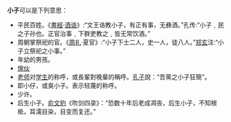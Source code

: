 '''小子'''可以是下列意思：
*平民百姓。《[[書經|書經]]·[[酒诰|酒诰]]》:“文王诰教小子，有正有事，无彝酒。”孔传:“小子﹐民之子孙也。正官治事﹐下群吏教之﹐皆无常饮酒。”
*周朝掌祭祀的官。《[[周礼|周礼]]·夏官》:“小子下士二人，史一人，徒八人。”[[郑玄|郑玄]]注:“小子立祭祀之小事。”
*年幼的男孩。
*[[傢伙|傢伙]]
*[[老师|老师]]对[[学生|学生]]的称呼，或長輩對晚輩的稱呼。[[孔子|孔子]]說：“吾黨之小子狂簡”。
*即小仔，或臭小子。表示轻蔑的称呼。
*少许。
*后生小子。[[俞文豹|俞文豹]]《吹剑四录》：“恐数十年后老成凋丧，后生小子，不知根柢，耳濡目染，目变而复还。”
{{disambig|Cat=二字中國相關消歧義}}